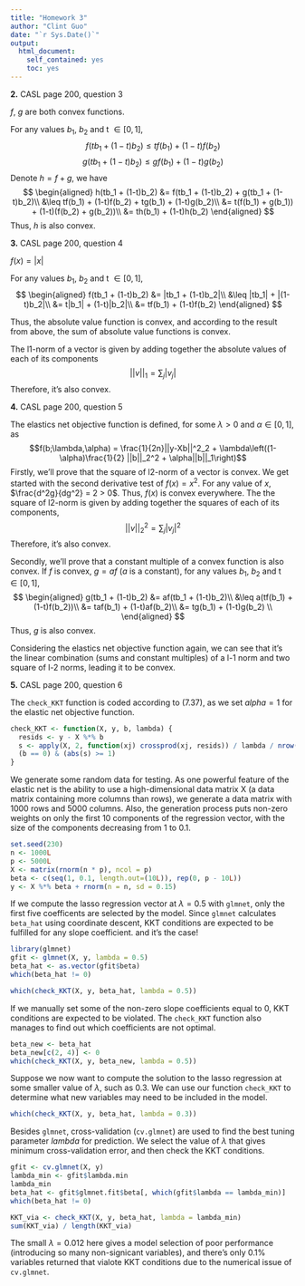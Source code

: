 ```yaml
---
title: "Homework 3"
author: "Clint Guo"
date: "`r Sys.Date()`"
output:
  html_document:
    self_contained: yes
    toc: yes
---
```

<!--
%\VignetteEngine{knitr::rmarkdown}
%\VignetteIndexEntry{Homework 3 vignette}
-->

**2.** CASL page 200, question 3

$f$, $g$ are both convex functions. 

For any values $b_1$, $b_2$ and t $\in [0,1]$, 
$$f(tb_1 + (1-t)b_2) \leq tf(b_1) + (1-t)f(b_2)$$
$$g(tb_1 + (1-t)b_2) \leq gf(b_1) + (1-t)g(b_2)$$
Denote $h=f+g$, we have
$$
\begin{aligned}
h(tb_1 + (1-t)b_2) &= f(tb_1 + (1-t)b_2) + g(tb_1 + (1-t)b_2)\\
&\leq  tf(b_1) + (1-t)f(b_2) + tg(b_1) + (1-t)g(b_2)\\
&= t(f(b_1) + g(b_1)) + (1-t)(f(b_2) + g(b_2))\\
&= th(b_1) + (1-t)h(b_2)
\end{aligned}
$$
Thus, $h$ is also convex. 

**3.** CASL page 200, question 4

$f(x) = |x|$

For any values $b_1$, $b_2$ and t $\in [0,1]$,
$$
\begin{aligned}
f(tb_1 + (1-t)b_2) &= |tb_1 + (1-t)b_2|\\ 
&\leq |tb_1| + |(1-t)b_2|\\ 
&= t|b_1| + (1-t)|b_2|\\
&= tf(b_1) + (1-t)f(b_2)
\end{aligned}
$$

Thus, the absolute value function is convex, and according to the result from above, the sum of absolute value functions is convex. 

The l1-norm of a vector is given by adding together the absolute values of each of its components 
$$||v||_1 = \sum_j |v_j|$$
Therefore, it's also convex. 

**4.** CASL page 200, question 5

The elastics net objective function is defined, for some $\lambda>0$ and $\alpha\in [0,1]$, as
$$f(b;\lambda,\alpha) = \frac{1}{2n}||y-Xb||^2_2 + \lambda\left((1-\alpha)\frac{1}{2} ||b||_2^2 + \alpha||b||_1\right)$$
Firstly, we'll prove that the square of l2-norm of a vector is convex. We get started with the second derivative test of $f(x) = x^2$. For any value of $x$, $\frac{d^2g}{dg^2} = 2 > 0$. Thus, $f(x)$ is convex everywhere. The the square of l2-norm is given by adding together the squares of each of its components, 
$$||v||^2_2 = \sum_j |v_j|^2$$
Therefore, it's also convex. 

Secondly, we'll prove that a constant multiple of a convex function is also convex. If $f$ is convex, $g = af$ ($a$ is a constant), for any values $b_1$, $b_2$ and t $\in [0,1]$, 
$$
\begin{aligned}
g(tb_1 + (1-t)b_2) &= af(tb_1 + (1-t)b_2)\\
&\leq  a(tf(b_1) + (1-t)f(b_2))\\
&= taf(b_1) + (1-t)af(b_2)\\
&= tg(b_1) + (1-t)g(b_2) \\
\end{aligned}
$$
Thus, $g$ is also convex. 

Considering the elastics net objective function again, we can see that it's the linear combination (sums and constant multiples) of a l-1 norm and two square of l-2 norms, leading it to be convex. 

**5.** CASL page 200, question 6

The `check_KKT` function is coded according to (7.37), as we set $alpha=1$ for the elastic net objective function. 

```r
check_KKT <- function(X, y, b, lambda) {
  resids <- y - X %*% b
  s <- apply(X, 2, function(xj) crossprod(xj, resids)) / lambda / nrow(X)
  (b == 0) & (abs(s) >= 1)
}
```

We generate some random data for testing. As one powerful feature of the elastic net is the ability to use a high-dimensional data matrix X (a data matrix containing more columns than rows), we generate a data matrix with 1000 rows and 5000 columns. Also, the generation process puts non-zero weights on only the first 10 components of the regression vector, with the size of the components decreasing from 1 to 0.1. 

```r
set.seed(230)
n <- 1000L
p <- 5000L
X <- matrix(rnorm(n * p), ncol = p)
beta <- c(seq(1, 0.1, length.out=(10L)), rep(0, p - 10L))
y <- X %*% beta + rnorm(n = n, sd = 0.15)
```

If we compute the lasso regression vector at $\lambda=0.5$ with `glmnet`, only the first five coefficents are selected by the model. Since `glmnet` calculates `beta_hat` using coordinate descent, KKT conditions are expected to be fulfilled for any slope coefficient. and it's the case!

```r
library(glmnet)
gfit <- glmnet(X, y, lambda = 0.5)
beta_hat <- as.vector(gfit$beta)
which(beta_hat != 0)

which(check_KKT(X, y, beta_hat, lambda = 0.5))
```

If we manually set some of the non-zero slope coefficients equal to 0, KKT conditions are expected to be violated. The `check_KKT` function also manages to find out which coefficients are not optimal. 

```r
beta_new <- beta_hat
beta_new[c(2, 4)] <- 0
which(check_KKT(X, y, beta_new, lambda = 0.5))
```

Suppose we now want to compute the solution to the lasso regression at some smaller value of $\lambda$, such as 0.3. We can use our function `check_KKT` to determine what new variables may need to be included in the model.

```r
which(check_KKT(X, y, beta_hat, lambda = 0.3))
```

Besides `glmnet`, cross-validation (`cv.glmnet`) are used to find the best tuning parameter $lambda$ for prediction. We select the value of $\lambda$ that gives minimum cross-validation error, and then check the KKT conditions. 

```r
gfit <- cv.glmnet(X, y)
lambda_min <- gfit$lambda.min
lambda_min
beta_hat <- gfit$glmnet.fit$beta[, which(gfit$lambda == lambda_min)]
which(beta_hat != 0)

KKT_via <- check_KKT(X, y, beta_hat, lambda = lambda_min)
sum(KKT_via) / length(KKT_via)
```

The small $\lambda=0.012$ here gives a model selection of poor performance (introducing so many non-signicant variables), and there's only 0.1% variables returned that vialote KKT conditions due to the numerical issue of `cv.glmnet`. 